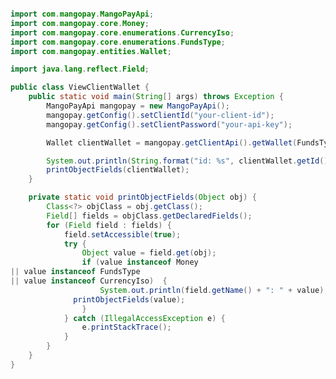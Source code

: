   
```java Java  

import com.mangopay.MangoPayApi;
import com.mangopay.core.Money;
import com.mangopay.core.enumerations.CurrencyIso;
import com.mangopay.core.enumerations.FundsType;
import com.mangopay.entities.Wallet;

import java.lang.reflect.Field;

public class ViewClientWallet {
    public static void main(String[] args) throws Exception {
        MangoPayApi mangopay = new MangoPayApi();
        mangopay.getConfig().setClientId("your-client-id");
        mangopay.getConfig().setClientPassword("your-api-key");

        Wallet clientWallet = mangopay.getClientApi().getWallet(FundsType.FEES, CurrencyIso.EUR);

        System.out.println(String.format("id: %s", clientWallet.getId()));
        printObjectFields(clientWallet);
    }

    private static void printObjectFields(Object obj) {
        Class<?> objClass = obj.getClass();
        Field[] fields = objClass.getDeclaredFields();
        for (Field field : fields) {
            field.setAccessible(true);
            try {
                Object value = field.get(obj);
                if (value instanceof Money 
|| value instanceof FundsType 
|| value instanceof CurrencyIso)  {
                    System.out.println(field.getName() + ": " + value);
			  printObjectFields(value);
                }
            } catch (IllegalAccessException e) {
                e.printStackTrace();
            }
        }
    }
}  
```